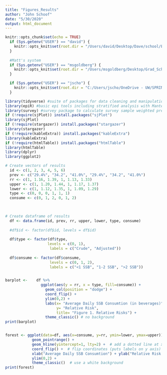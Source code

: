 ```yaml
---
title: "Figures_Results"
author: "John Schoof"
date: "5/30/2020"
output: html_document
---
```





```r
knitr::opts_chunk$set(echo = TRUE)
  if (Sys.getenv("USER") == "david") {
    knitr::opts_knit$set(root.dir = "/Users/david/Desktop/Dave/school/Epi 514/Final Project/Analysis/")
  }
  
  #Matt's system
  if (Sys.getenv("USER") == "msgoldberg") {
    knitr::opts_knit$set(root.dir = "/Users/msgoldberg/Desktop/Grad_School/Year_1/Q3/EPI514/SSB_Paper/")
  }

  if (Sys.getenv("USER") == "jscho") {
    knitr::opts_knit$set(root.dir = "C:/Users/jscho/OneDrive - UW/SPRING 2020-LAPTOP-7K6NFTGB/EPI 514/")
  }


```



```r

library(tidyverse) #suite of packages for data cleaning and manipulation
library(epiR) #basic epi tools including stratified analysis with Mantel Haenszel
library(survey) #survey package to calculate survey sample weighted prevalence
if (!require(sjPlot)) install.packages("sjPlot")
library(sjPlot)
if (!require(stargazer)) install.packages("stargazer")
library(stargazer)
if (!require(kableExtra)) install.packages("kableExtra")
library(kableExtra)
if (!require(htmlTable)) install.packages("htmlTable")
library(htmlTable)
library(dplyr)
library(ggplot2)
```




```r

# Create vectors of results
  id <- c(1, 2, 3, 4, 5, 6)  
  prev <- c("29.4%", "34.2", "41.0%", "29.4%", "34.2", "41.0%")
  rr <- c(1, 1.16, 1.39, 1, 1.13, 1.33)
  upper <- c(1, 1.20, 1.44, 1, 1.17, 1.37)
  lower <- c(1, 1.12, 1.35, 1, 1.09, 1.29)
  type <- c(0, 0, 0, 1, 1, 1)
  consume <- c(0, 1, 2, 0, 1, 2)
  
  

# Create dataframe of results
  df <- data.frame(id, prev, rr, upper, lower, type, consume)
  
  #df$id <- factor(df$id, levels = df$id)
  
  df$type <- factor(df$type, 
                   levels = c(0, 1), 
                    labels = c("Crude", "Adjusted"))
  
  df$consume <- factor(df$consume, 
                    levels = c(0, 1, 2), 
                    labels = c("<1 SSB", "1-2 SSB", ">2 SSB"))



```




```r



barplot <-    df %>% 
                ggplot(aes(y = rr, x = type, fill=consume)) +
                  geom_col(position = "dodge") + 
                  coord_flip() +
                  ylim(0,2) +
                  labs(x= "Average Daily SSB Consumtion (in beverages)",
                       y= "Relative Risk",
                       title= "Figure 1. Relative Risks") + 
                  theme_classic() # no background
print(barplot)



```



```r


forest <- ggplot(data=df, aes(x=consume, y=rr, ymin=lower, ymax=upper)) +
            geom_pointrange() + 
            geom_hline(yintercept=1, lty=2) +  # add a dotted line at x=1 after flip
            coord_flip() +  # flip coordinates (puts labels on y axis)
            xlab("Average Daily SSB Consumtion") + ylab("Relative Risk (95% CI)") +
            ylim(0,2) +
            theme_classic()  # use a white background
print(forest)


```

















